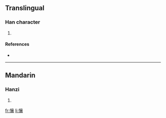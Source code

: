 ==Translingual==

===Han character===
{{Han char|rn=61|rad=心|as=17|sn=20|four=9003<sub>2</sub>|canj=心卜口女 (PYRV)}}

# {{defn|Han|sort=心17}}

====References====
* {{Han ref|kx=0408.320|dkj=11476|dj=0750.070|hdz=42370.200|uh=61F9|ud=25081|bh=F44A|bd=62538}}

----

==Mandarin==

===Hanzi===
{{cmn-hanzi|pin=[[ràng]] ([[rang4]])|wg=jang<sup>4</sup>}}

# {{defn|Mandarin|sort=心17}}

[[fr:懹]]
[[li:懹]]